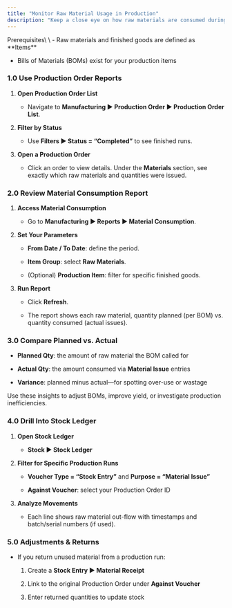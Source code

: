 ```yaml
---
title: "Monitor Raw Material Usage in Production"
description: "Keep a close eye on how raw materials are consumed during manufacturing to control costs, prevent waste, and optimize planning in the CGIC App."
---
```


<Info>
  Prerequisites\
  \
  - Raw materials and finished goods are defined as **Items**  

  - Bills of Materials (BOMs) exist for your production items 
</Info>

### 1.0 Use Production Order Reports

1. **Open Production Order List**  

   - Navigate to **Manufacturing ▶️ Production Order ▶️ Production Order List**.  

2. **Filter by Status**  

   - Use **Filters ▶️ Status = “Completed”** to see finished runs.  

3. **Open a Production Order**  

   - Click an order to view details. Under the **Materials** section, see exactly which raw materials and quantities were issued.

### 2.0 Review Material Consumption Report

1. **Access Material Consumption**  

   - Go to **Manufacturing ▶️ Reports ▶️ Material Consumption**.  

2. **Set Your Parameters**  

   - **From Date / To Date**: define the period.  

   - **Item Group**: select **Raw Materials**.  

   - (Optional) **Production Item**: filter for specific finished goods.  

3. **Run Report**  

   - Click **Refresh**.  

   - The report shows each raw material, quantity planned (per BOM) vs. quantity consumed (actual issues).

### 3.0 Compare Planned vs. Actual

- **Planned Qty**: the amount of raw material the BOM called for  

- **Actual Qty**: the amount consumed via **Material Issue** entries  

- **Variance**: planned minus actual—for spotting over-use or wastage  

Use these insights to adjust BOMs, improve yield, or investigate production inefficiencies.

### 4.0 Drill Into Stock Ledger

1. **Open Stock Ledger**  

   - **Stock ▶️ Stock Ledger**  

2. **Filter for Specific Production Runs**  

   - **Voucher Type = “Stock Entry”** and **Purpose = “Material Issue”**  

   - **Against Voucher**: select your Production Order ID  

3. **Analyze Movements**  

   - Each line shows raw material out-flow with timestamps and batch/serial numbers (if used).

### 5.0 Adjustments & Returns

- If you return unused material from a production run:  

  1. Create a **Stock Entry ▶️ Material Receipt**  

  2. Link to the original Production Order under **Against Voucher**  

  3. Enter returned quantities to update stock  